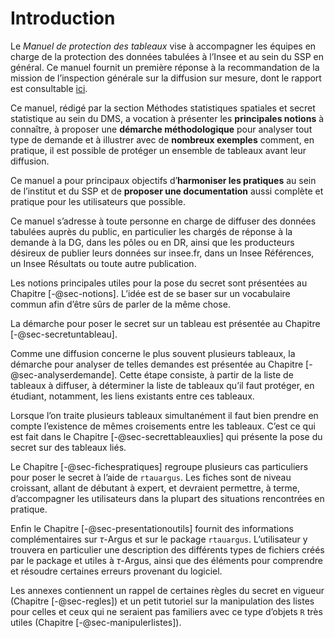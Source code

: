 # Introduction {.unnumbered}

Le *Manuel de protection des tableaux* vise à accompagner les équipes en charge de la protection des données tabulées à l’Insee et au sein du SSP en général. Ce manuel fournit un première réponse à la recommandation de la mission de l’inspection générale sur la diffusion sur mesure, dont le rapport est consultable [ici](https://intranet.insee.fr/jcms/22228814_DBFileDocument/fr/mi-2022-4-diffusion-sur-mesure-rapport-ig-16-12-2022).

Ce manuel, rédigé par la section Méthodes statistiques spatiales et secret statistique au sein du DMS, a vocation à présenter les **principales notions** à connaître, à proposer une **démarche méthodologique** pour analyser tout type de demande et à illustrer avec de **nombreux exemples** comment, en pratique, il est possible de protéger un ensemble de tableaux avant leur diffusion.  

Ce manuel a pour principaux objectifs d'**harmoniser les pratiques** au sein de l'institut et du SSP et de **proposer une documentation** aussi complète et pratique pour les utilisateurs que possible.  

Ce manuel s'adresse à toute personne en charge de diffuser des données tabulées auprès du public, en particulier les chargés de réponse à la demande à la DG, dans les pôles ou en DR, ainsi que les producteurs désireux de publier leurs données sur insee.fr, dans un Insee Références, un Insee Résultats ou toute autre publication.

Les notions principales utiles pour la pose du secret sont présentées au Chapitre [-@sec-notions]. L'idée est de se baser sur un vocabulaire commun afin d'être sûrs de parler de la même chose.  

La démarche pour poser le secret sur un tableau est présentée au Chapitre [-@sec-secretuntableau]. 

Comme une diffusion concerne le plus souvent plusieurs tableaux, la démarche pour analyser de telles demandes est présentée au Chapitre [-@sec-analyserdemande]. Cette étape consiste, à partir de la liste de tableaux à diffuser, à déterminer la liste de tableaux qu'il faut protéger, en étudiant, notamment, les liens existants entre ces tableaux.  

Lorsque l'on traite plusieurs tableaux simultanément il faut bien prendre en compte l'existence de mêmes croisements entre les tableaux. C'est ce qui est fait dans le Chapitre [-@sec-secrettableauxlies] qui présente la pose du secret sur des tableaux liés.

Le Chapitre [-@sec-fichespratiques] regroupe plusieurs cas particuliers pour poser le secret à l'aide de `rtauargus`. Les fiches sont de niveau croissant, allant de débutant à expert, et devraient permettre, à terme, d'accompagner les utilisateurs dans la plupart des situations rencontrées en pratique.  

Enfin le Chapitre [-@sec-presentationoutils] fournit des informations complémentaires sur $\tau$-Argus et sur le package `rtauargus`. L'utilisateur y trouvera en particulier une description des différents types de fichiers créés par le package et utiles à $\tau$-Argus, ainsi que des éléments pour comprendre et résoudre certaines erreurs provenant du logiciel.  

Les annexes contiennent un rappel de certaines règles du secret en vigueur (Chapitre [-@sec-regles]) et un petit tutoriel sur la manipulation des listes pour celles et ceux qui ne seraient pas familiers avec ce type d'objets `R` très utiles (Chapitre [-@sec-manipulerlistes]).

